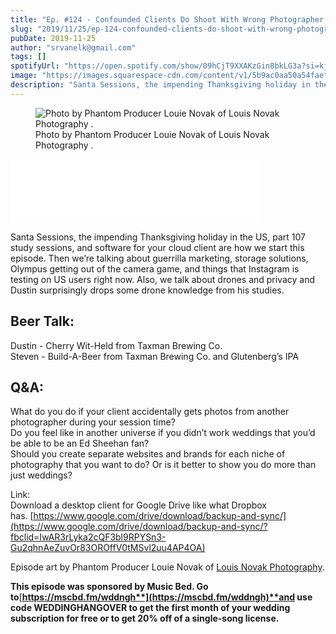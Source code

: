 ```yaml
---
title: "Ep. #124 - Confounded Clients Do Shoot With Wrong Photographer, Don't Realize Till It's Over"
slug: "2019/11/25/ep-124-confounded-clients-do-shoot-with-wrong-photographer-dont-realize-till-its-over"
pubDate: 2019-11-25
author: "srvanelk@gmail.com"
tags: []
spotifyUrl: "https://open.spotify.com/show/09hCjT9XXAKzGin8bkLG3a?si=kjRZvQ1JTb6Ov3HVzSSlWA"
image: "https://images.squarespace-cdn.com/content/v1/5b9ac0aa50a54faef024c950/1574658397394-68ANIOIU3EZKC40XWC3E/Louie+Novak+-+1.jpg?format=original"
description: "Santa Sessions, the impending Thanksgiving holiday in the US, part 107 study sessions, and software for your cloud client are how we start this episode. Then we’re talking about guerrilla marketing, storage solutions, Olympus getting out of the camera game, and things that Instagram is testing on US users right now. Also, we talk about drones and privacy and Dustin surprisingly drops some drone knowledge from his studies."
---
```


<figure>
  <img src="https://images.squarespace-cdn.com/content/v1/5b9ac0aa50a54faef024c950/1574658397394-68ANIOIU3EZKC40XWC3E/Louie+Novak+-+1.jpg?format=original" alt=" Photo by Phantom Producer Louie Novak of  Louis Novak Photography . " />
  <figcaption>Photo by Phantom Producer Louie Novak of  Louis Novak Photography .</figcaption>
</figure>
<iframe class="embedly-embed" src="//cdn.embedly.com/widgets/media.html?src=https%3A%2F%2Fanchor.fm%2Fweddingphotohangover%2Fembed%2Fepisodes%2FEp--124---Confounded-Clients-Do-Shoot-With-Wrong-Photographer--Dont-Realize-Till-Its-Over-e967r5&url=https%3A%2F%2Fanchor.fm%2Fweddingphotohangover%2Fepisodes%2FEp--124---Confounded-Clients-Do-Shoot-With-Wrong-Photographer--Dont-Realize-Till-Its-Over-e967r5&image=https%3A%2F%2Fd3t3ozftmdmh3i.cloudfront.net%2Fproduction%2Fpodcast_uploaded_episode400%2F805714%2F805714-1574658089136-26eb1b5550981.jpg&key=61d05c9d54e8455ea7a9677c366be814&type=text%2Fhtml&schema=anchor&wmode=opaque" width="400" height="102" scrolling="no" frameborder="0" allow="autoplay; fullscreen" allowfullscreen="true"></iframe>

Santa Sessions, the impending Thanksgiving holiday in the US, part 107 study sessions, and software for your cloud client are how we start this episode. Then we’re talking about guerrilla marketing, storage solutions, Olympus getting out of the camera game, and things that Instagram is testing on US users right now. Also, we talk about drones and privacy and Dustin surprisingly drops some drone knowledge from his studies.

## Beer Talk:  
Dustin - Cherry Wit-Held from Taxman Brewing Co.  
Steven - Build-A-Beer from Taxman Brewing Co. and Glutenberg’s IPA

## Q&A:  
What do you do if your client accidentally gets photos from another photographer during your session time?  
Do you feel like in another universe if you didn’t work weddings that you’d be able to be an Ed Sheehan fan?  
Should you create separate websites and brands for each niche of photography that you want to do? Or is it better to show you do more than just weddings?

Link:  
Download a desktop client for Google Drive like what Dropbox has. [https://www.google.com/drive/download/backup-and-sync/](https://www.google.com/drive/download/backup-and-sync/?fbclid=IwAR3rLyka2cQF3bl9RPYSn3-Gu2qhnAeZuvOr83OROffV0tMSvl2uu4AP4OA)

Episode art by Phantom Producer Louie Novak of [Louis Novak Photography](http://www.louisnovak.com/).

**This episode was sponsored by Music Bed. Go to**[**https://mscbd.fm/wddngh**](https://mscbd.fm/wddngh)**and use code WEDDINGHANGOVER to get the first month of your wedding subscription for free or to get 20% off of a single-song license.**

